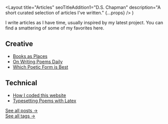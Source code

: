   <Layout
    title="Articles"
    seoTitleAddition1="D.S. Chapman"
    description="A short curated selection of articles I've written."
    {...props}
  />
)

I write articles as I have time, usually inspired by my latest project. You can find a smattering of some of my favorites here.

## Creative

- [Books as Places](/articles/55-books)
- [On Writing Poems Daily](/articles/on-writing-poems-daily)
- [Which Poetic Form is Best](/articles/which-poetic-form-is-best)

## Technical

- [How I coded this website](/articles/how-i-coded-this-website)
- [Typesetting Poems with Latex](/articles/typesetting-poems-with-latex-i)

[See all posts &rarr;](/articles/all)  
[See all tags &rarr;](/articles/tags)
